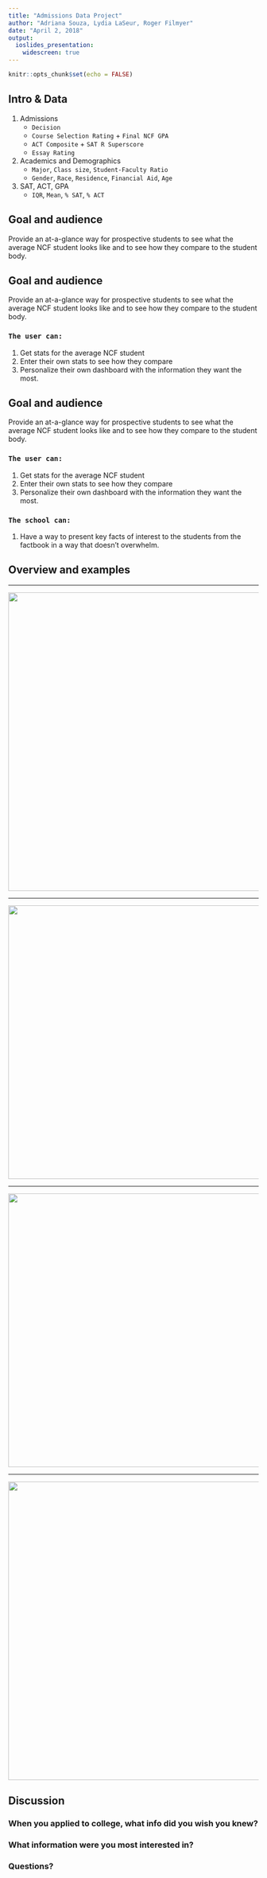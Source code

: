 ```yaml
---
title: "Admissions Data Project"
author: "Adriana Souza, Lydia LaSeur, Roger Filmyer"
date: "April 2, 2018"
output:
  ioslides_presentation:
    widescreen: true
---
```




```r
knitr::opts_chunk$set(echo = FALSE)
```

## Intro & Data

1. Admissions
    + `Decision` 
    + `Course Selection Rating` + `Final NCF GPA`
    + `ACT Composite` + `SAT R Superscore`
    + `Essay Rating`
2. Academics and Demographics
    + `Major`, `Class size`, `Student-Faculty Ratio`
    + `Gender`, `Race`, `Residence`, `Financial Aid`, `Age`
3. SAT, ACT, GPA 
    + `IQR`, `Mean`, `% SAT`, `% ACT`

## Goal and audience

Provide an at-a-glance way for prospective students to see what the average NCF student looks like and to see how they compare to the student body.

## Goal and audience

Provide an at-a-glance way for prospective students to see what the average NCF student looks like and to see how they compare to the student body.

### `The user can:`

1. Get stats for the average NCF student
2. Enter their own stats to see how they compare
3. Personalize their own dashboard with the information they want the most.

## Goal and audience

Provide an at-a-glance way for prospective students to see what the average NCF student looks like and to see how they compare to the student body.

### `The user can:`

1. Get stats for the average NCF student
2. Enter their own stats to see how they compare
3. Personalize their own dashboard with the information they want the most.

### `The school can:`

1. Have a way to present key facts of interest to the students from the factbook in a way that doesn't overwhelm.

## Overview and examples


***

<center><img src="dashboard.jpg" height="600px" /></center>

***

<center><img src="princeton.png" height="550px" /></center>

***

<center><img src="factbook.png" height="550px" /></center>
***

<center><img src="plsno.jpg" height="600px" /></center>

## Discussion

### When you applied to college, what info did you wish you knew? 

### What information were you most interested in?

### Questions?

